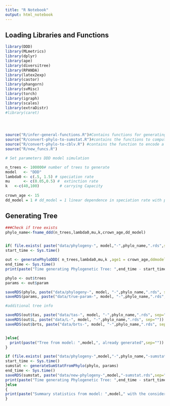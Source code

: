 ```yaml
---
title: "R Notebook"
output: html_notebook
---
```


## Loading Libraries and Functions

```r
library(DDD)
library(MLmetrics)
library(dplyr)
library(ape)
library(diversitree)
library(RPANDA)
library(latex2exp)
library(castor)
library(phangorn)
library(svMisc)
library(torch)
library(igraph)
library(scales)
library(extraDistr)
#library(caret)




source("R/infer-general-functions.R")#Contains functions for generating the phylogenetic trees ,plotting, computing rates.
source("R/convert-phylo-to-sumstat.R")#contains the functions to compute the summary statistics of a phylogenetic tree(tips,depth)
source("R/convert-phylo-to-cblv.R") #contains the function to encode a phylogenetic tree with the "Compact Bijective Ladderized
source("R/new_funcs.R")


```

```R
# Set parameters DDD model simulation

n_trees <- 100000# number of trees to generate
model   <- "DDD"
lambda0 <- c(.5, 1.5) # speciation rate
mu      <- c(0.05,0.5) #  extinction rate
k	<-c(40,100)         # carrying Capacity
 
crown_age <- 15 
dd_model = 1 # dd_model = 1 linear dependence in speciation rate with parameter K (= diversity where speciation = extinction)


```


## Generating Tree
```r


###Check if tree exists
phylo_name<-fname_ddd(n_trees,lambda0,mu,k,crown_age,dd_model)


if( file.exists( paste("data/phylogeny-", model,"-",phylo_name,".rds",sep=""))==FALSE){
start_time <- Sys.time()

out <- generatePhyloDDD( n_trees,lambda0,mu,k ,age1 = crown_age,ddmodel1=dd_model)
end_time <- Sys.time()
print(paste("Time generating Phylogenetic Tree: ",end_time - start_time,sep="" ))

phylo <- out$trees
params <- out$param

saveRDS(phylo, paste("data/phylogeny-", model, "-",phylo_name,".rds", sep=""))
saveRDS(params, paste("data/true-param-", model, "-",phylo_name,".rds", sep=""))

#additional tree info

saveRDS(out$tas, paste("data/tas-", model, "-",phylo_name,".rds", sep=""))
saveRDS(out$L, paste("data/L-", model, "-",phylo_name,".rds", sep=""))
saveRDS(out$brts, paste("data/brts-", model, "-",phylo_name,".rds", sep=""))


}else{
  print(paste("Tree from model: ",model,", already generated",sep=""))
}
```
```r
if (file.exists( paste("data/phylogeny-",model,"-",phylo_name,"-sumstat.rds",sep=""))==FALSE) {
start_time <- Sys.time()
sumstat <- generateSumStatFromPhylo(phylo, params) 
end_time <- Sys.time()
saveRDS(sumstat, paste("data/new-phylogeny-",model,"-sumstat.rds",sep="")) 
print(paste("Time generating Phylogenetic Tree: ",end_time - start_time,sep="" ))
}else
{
print(paste("Summary statistics from model: ",model," with the considered parameters already generated",sep=""))
}
```